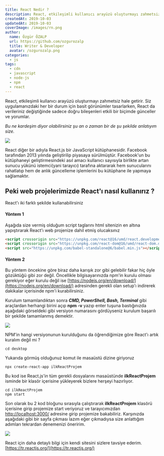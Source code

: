 ```yaml
---
title: React Nedir ?
description: React, etkileşimli kullanıcı arayüzü oluşturmayı zahmetsiz hale getirir. Siz uygulamanızdaki her bir durum için basit görünümler tasarlarken, React da verileriniz değiştiğinde sadece doğru bileşenleri etkili bir biçimde günceller ve yorumlar.
createdAt: 2019-10-03
updatedAt: 2019-10-03
coverImage: /images/rn.png
author:
  name: Özgür ÖZALP
  url: https://github.com/ozgurozalp
  title: Writer & Developer
  avatar: /ozgurozalp.png
categories:
  - js
tags:
  - cdn
  - javascript
  - node-js
  - npm
  - react
---
```


React, etkileşimli kullanıcı arayüzü oluşturmayı zahmetsiz hale getirir. Siz uygulamanızdaki her bir durum için basit görünümler tasarlarken, React da verileriniz değiştiğinde sadece doğru bileşenleri etkili bir biçimde günceller ve yorumlar.

_Bu ne kardeşim diyor olabilirsiniz şu an o zaman bir de şu şekilde anlatıyım size._

![](/images/react.png)

React diğer bir adıyla React.js bir JavaScript kütüphanesidir. Facebook tarafından 2013 yılında geliştirilip piyasaya sürülmüştür. Facebook'un bu kütüphaneyi geliştirmesindeki asıl amacı kullanıcı sayısıyla birlikte artan sunucu yükünü istemci(yani tarayıcı) tarafına aktararak hem sunucularını rahatlatıp hem de anlık güncelleme işlemlerini bu kütüphane ile yapmaya sağlamaktır.

## Peki web projelerimizde React'ı nasıl kullanırız ?

React'ı iki farklı şekilde kullanabilirsiniz

#### Yöntem 1

Aşağıda size vermiş olduğum script taglarını html sitenizin en altına yapıştırarak React'ı web projenize dahil etmiş olucaksınız

```html
<script crossorigin src="https://unpkg.com/react@16/umd/react.development.js"></script>
<script crossorigin src="https://unpkg.com/react-dom@16/umd/react-dom.development.js"></script>
<script src="https://unpkg.com/babel-standalone@6/babel.min.js"></script>

```

#### Yöntem 2

Bu yöntem öncekine göre biraz daha karışık zor gibi gelebilir fakar hiç öyle gözüktüğü gibi zor değil. Öncellikle bilgisayarınızda npm'in kurulu olması gerekiyor eğer kurulu değil ise [https://nodejs.org/en/download/](https://nodejs.org/en/download/) adresinden gerekli olan setup'ı indirerek dakikalar içerisinde npm'i kurabilirsiniz.

Kurulum tamamlandıktan sonra _**CMD, PowerShell, Bash, Terminal**_ gibi araçlardan herhangi birini açıp **npm -v** yazıp enter tuşuna bastığınızda aşağıdaki görseldeki gibi versiyon numarasını gördüyseniz kurulum başarılı bir şekilde tamamlanmış demektir.

![](/images/npm-js.png)

NPM'in hangi versiyonunun kurulduğunu da öğrendiğimize göre React'ı artık kuralım değil mi ?

```shell
cd desktop
```

Yukarıda görmüş olduğunuz komut ile masaüstü dizine giriyoruz

```shell
npx create-react-app ilkReactProjem
```

Bu kod ise React.js'in tüm gerekli dosyalarını masaüstünde **ilkReactProjem** isminde bir klasör içerisine yükleyerek bizlere herşeyi hazırlıyor.

```shell
cd ilkReactProjem
npm start
```

Son olarak bu 2 kod bloğunu sırasıyla çalıştırarak **ilkReactProjem** klasörü içerisine girip projemize start veriyoruz ve tarayıcımızdan [http://localhost:3000/](http://localhost:3000/) adresine girip projemize bakabiliriz. Karşınızda aşağıdaki gibi bir sayfa çıkması lazım eğer çıkmadıysa size anlattığım adımları tekrardan denemenizi öneririm.

![](/images/react-3000port.png)

React için daha detaylı bilgi için kendi sitesini sizlere tavsiye ederim.
[https://tr.reactjs.org/](https://tr.reactjs.org/)
